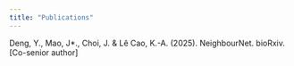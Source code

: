 ```yaml
---
title: "Publications"
---
```


Deng, Y., Mao, J*., Choi, J. & Lê Cao, K.-A. (2025). NeighbourNet. bioRxiv. [Co-senior author]
